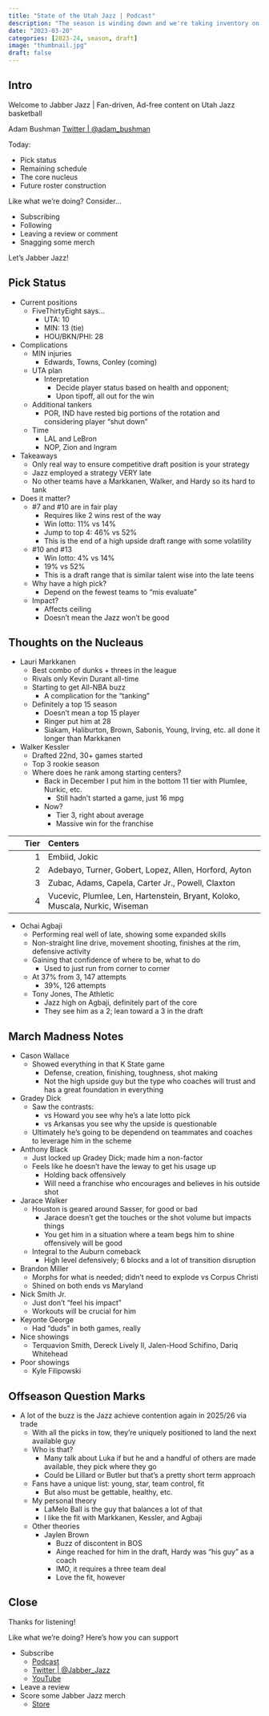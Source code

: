 ```yaml
---
title: "State of the Utah Jazz | Podcast"
description: "The season is winding down and we're taking inventory on the state of the team. From pick status and remaining schedule to the core nucleus and future roster construction."
date: "2023-03-20"
categories: [2023-24, season, draft]
image: "thumbnail.jpg"
draft: false
---
```


## Intro

Welcome to Jabber Jazz | Fan-driven, Ad-free content on Utah Jazz basketball

Adam Bushman [Twitter | @adam_bushman](https://www.twitter.com/adam_bushman)

Today:

*   Pick status
*   Remaining schedule
*   The core nucleus
*   Future roster construction

Like what we're doing? Consider...

*   Subscribing
*   Following
*   Leaving a review or comment
*   Snagging some merch

Let's Jabber Jazz!


## Pick Status

*   Current positions
    -   FiveThirtyEight says...
        *   UTA: 10
        *   MIN: 13 (tie)
        *   HOU/BKN/PHI: 28
*   Complications
    -   MIN injuries
        *   Edwards, Towns, Conley (coming)
    -   UTA plan
        *   Interpretation
            -   Decide player status based on health and opponent;
            -   Upon tipoff, all out for the win
    -   Additional tankers
        *   POR, IND have rested big portions of the rotation and considering player "shut down"
    -   Time
        *   LAL and LeBron
        *   NOP, Zion and Ingram
*   Takeaways
    -   Only real way to ensure competitive draft position is your strategy
    -   Jazz employed a strategy VERY late
    -   No other teams have a Markkanen, Walker, and Hardy so its hard to tank
*   Does it matter?
    -   #7 and #10 are in fair play
        *   Requires like 2 wins rest of the way
        *   Win lotto: 11% vs 14%
        *   Jump to top 4: 46% vs 52%
        *   This is the end of a high upside draft range with some volatility
    -   #10 and #13
        *   Win lotto: 4% vs 14%
        *   19% vs 52%
        *   This is a draft range that is similar talent wise into the late teens
    -   Why have a high pick?
        *   Depend on the fewest teams to "mis evaluate" 
    -   Impact?
        *   Affects ceiling
        *   Doesn't mean the Jazz won't be good


## Thoughts on the Nucleaus

*   Lauri Markkanen
    -   Best combo of dunks + threes in the league
    -   Rivals only Kevin Durant all-time
    -   Starting to get All-NBA buzz
        *   A complication for the "tanking"
    -   Definitely a top 15 season
        *   Doesn't mean a top 15 player
        *   Ringer put him at 28
        *   Siakam, Haliburton, Brown, Sabonis, Young, Irving, etc. all done it longer than Markkanen
*   Walker Kessler
    -   Drafted 22nd, 30+ games started
    -   Top 3 rookie season
    -   Where does he rank among starting centers?
        *   Back in December I put him in the bottom 11 tier with Plumlee, Nurkic, etc.
            -   Still hadn't started a game, just 16 mpg
        *   Now?
            -   Tier 3, right about average
            -   Massive win for the franchise
            
|Tier|Centers|
|-----:|:-----------------------------------|
|1|Embiid, Jokic|
|2|Adebayo, Turner, Gobert, Lopez, Allen, Horford, Ayton|
|3|Zubac, Adams, Capela, Carter Jr., Powell, Claxton| Valanciunas, Duren, Sengun, Poeltl, Porzingis|
|4|Vucevic, Plumlee, Len, Hartenstein, Bryant, Koloko, Muscala, Nurkic, Wiseman|
          
            
*   Ochai Agbaji
    -   Performing real well of late, showing some expanded skills
    -   Non-straight line drive, movement shooting, finishes at the rim, defensive activity
    -   Gaining that confidence of where to be, what to do
        *   Used to just run from corner to corner
    -   At 37% from 3, 147 attempts
        *   39%, 126 attempts
    -   Tony Jones, The Athletic
        *   Jazz high on Agbaji, definitely part of the core
        *   They see him as a 2; lean toward a 3 in the draft


## March Madness Notes

*   Cason Wallace
    -   Showed everything in that K State game
        *   Defense, creation, finishing, toughness, shot making
        *   Not the high upside guy but the type who coaches will trust and has a great foundation in everything
*   Gradey Dick
    -   Saw the contrasts:
        *   vs Howard you see why he's a late lotto pick
        *   vs Arkansas you see why the upside is questionable
    -   Ultimately he's going to be dependend on teammates and coaches to leverage him in the scheme
*   Anthony Black
    -   Just locked up Gradey Dick; made him a non-factor
    -   Feels like he doesn't have the leway to get his usage up
        *   Holding back offensively
        *   Will need a franchise who encourages and believes in his outside shot
*   Jarace Walker
    -   Houston is geared around Sasser, for good or bad
        *   Jarace doesn't get the touches or the shot volume but impacts things
        *   You get him in a situation where a team begs him to shine offensively will be good
    -   Integral to the Auburn comeback
        *   High level defensively; 6 blocks and a lot of transition disruption
*   Brandon Miller
    -   Morphs for what is needed; didn't need to explode vs Corpus Christi
    -   Shined on both ends vs Maryland
*   Nick Smith Jr.
    -   Just don't "feel his impact"
    -   Workouts will be crucial for him
*   Keyonte George
    -   Had "duds" in both games, really
*   Nice showings
    -   Terquavion Smith, Dereck Lively II, Jalen-Hood Schifino, Dariq Whitehead
*   Poor showings
    -   Kyle Filipowski


## Offseason Question Marks

*   A lot of the buzz is the Jazz achieve contention again in 2025/26 via trade
    -   With all the picks in tow, they're uniquely positioned to land the next available guy
    -   Who is that?
        *   Many talk about Luka if but he and a handful of others are made available, they pick where they go
        *   Could be Lillard or Butler but that's a pretty short term approach
    -   Fans have a unique list: young, star, team control, fit
        *   But also must be gettable, healthy, etc.
    -   My personal theory
        *   LaMelo Ball is the guy that balances a lot of that
        *   I like the fit with Markkanen, Kessler, and Agbaji
    -   Other theories
        *   Jaylen Brown
            -   Buzz of discontent in BOS
            -   Ainge reached for him in the draft, Hardy was "his guy" as a coach
            -   IMO, it requires a three team deal
            -   Love the fit, however


## Close

Thanks for listening!

Like what we're doing? Here's how you can support

*   Subscribe
    -   [Podcast](https://linktr.ee/jabberjazz)
    -   [Twitter | @Jabber_Jazz](https://twitter.com/Jabber_Jazz)
    -   [YouTube](https://www.youtube.com/jabberjazz)
*   Leave a review
*   Score some Jabber Jazz merch
    -   [Store](https://jabber-jazz.myspreadshop.com/)

